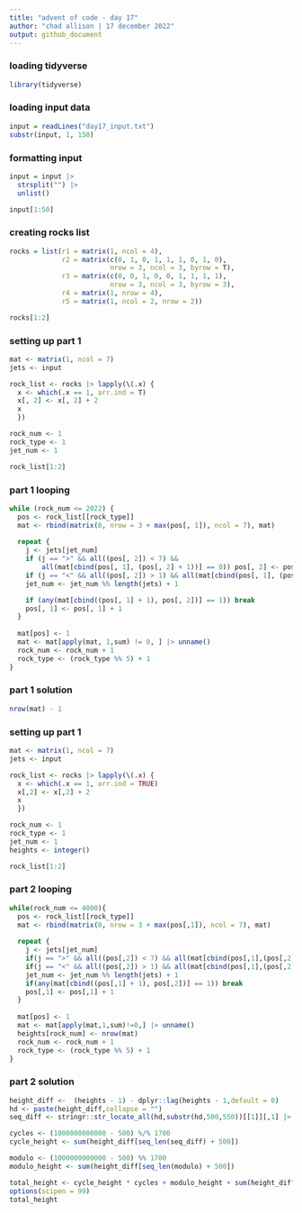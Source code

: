 ```yaml
---
title: "advent of code - day 17"
author: "chad allison | 17 december 2022"
output: github_document
---
```


### loading tidyverse

```r
library(tidyverse)
```

### loading input data

```r
input = readLines("day17_input.txt")
substr(input, 1, 150)
```

### formatting input

```r
input = input |>
  strsplit("") |>
  unlist()

input[1:50]
```

### creating rocks list

```r
rocks = list(r1 = matrix(1, ncol = 4),
             r2 = matrix(c(0, 1, 0, 1, 1, 1, 0, 1, 0),
                         nrow = 3, ncol = 3, byrow = T),
             r3 = matrix(c(0, 0, 1, 0, 0, 1, 1, 1, 1),
                         nrow = 3, ncol = 3, byrow = 3),
             r4 = matrix(1, nrow = 4),
             r5 = matrix(1, ncol = 2, nrow = 2))

rocks[1:2]
```

### setting up part 1

```r
mat <- matrix(1, ncol = 7)
jets <- input

rock_list <- rocks |> lapply(\(.x) {
  x <- which(.x == 1, arr.ind = T)
  x[, 2] <- x[, 2] + 2
  x
  })

rock_num <- 1
rock_type <- 1
jet_num <- 1

rock_list[1:2]
```

### part 1 looping

```r
while (rock_num <= 2022) {
  pos <- rock_list[[rock_type]]
  mat <- rbind(matrix(0, nrow = 3 + max(pos[, 1]), ncol = 7), mat)  
  
  repeat {
    j <- jets[jet_num]
    if (j == ">" && all((pos[, 2]) < 7) &&
        all(mat[cbind(pos[, 1], (pos[, 2] + 1))] == 0)) pos[, 2] <- pos[, 2] + 1
    if (j == "<" && all((pos[, 2]) > 1) && all(mat[cbind(pos[, 1], (pos[, 2] - 1))] == 0)) pos[, 2] <- pos[, 2] - 1
    jet_num <- jet_num %% length(jets) + 1

    if (any(mat[cbind((pos[, 1] + 1), pos[, 2])] == 1)) break
    pos[, 1] <- pos[, 1] + 1
  }
  
  mat[pos] <- 1
  mat <- mat[apply(mat, 1,sum) != 0, ] |> unname()
  rock_num <- rock_num + 1
  rock_type <- (rock_type %% 5) + 1
}
```

### part 1 solution

```r
nrow(mat) - 1
```

### setting up part 1

```r
mat <- matrix(1, ncol = 7)
jets <- input

rock_list <- rocks |> lapply(\(.x) {
  x <- which(.x == 1, arr.ind = TRUE)
  x[,2] <- x[,2] + 2
  x
  })

rock_num <- 1
rock_type <- 1
jet_num <- 1
heights <- integer()

rock_list[1:2]
```

### part 2 looping

```r
while(rock_num <= 4000){
  pos <- rock_list[[rock_type]]
  mat <- rbind(matrix(0, nrow = 3 + max(pos[,1]), ncol = 7), mat)  
  
  repeat {
    j <- jets[jet_num]
    if(j == ">" && all((pos[,2]) < 7) && all(mat[cbind(pos[,1],(pos[,2] + 1))]==0)) pos[,2] <- pos[,2] + 1
    if(j == "<" && all((pos[,2]) > 1) && all(mat[cbind(pos[,1],(pos[,2] - 1))]==0)) pos[,2] <- pos[,2] - 1
    jet_num <- jet_num %% length(jets) + 1
    if(any(mat[cbind((pos[,1] + 1), pos[,2])] == 1)) break
    pos[,1] <- pos[,1] + 1
  }
  
  mat[pos] <- 1
  mat <- mat[apply(mat,1,sum)!=0,] |> unname()
  heights[rock_num] <- nrow(mat)
  rock_num <- rock_num + 1
  rock_type <- (rock_type %% 5) + 1
}
```

### part 2 solution

```r
height_diff <-  (heights - 1) - dplyr::lag(heights - 1,default = 0)
hd <- paste(height_diff,collapse = "")
seq_diff <- stringr::str_locate_all(hd,substr(hd,500,550))[[1]][,1] |> diff() |> unique()

cycles <- (1000000000000 - 500) %/% 1700
cycle_height <- sum(height_diff[seq_len(seq_diff) + 500])

modulo <- (1000000000000 - 500) %% 1700
modulo_height <- sum(height_diff[seq_len(modulo) + 500])

total_height <- cycle_height * cycles + modulo_height + sum(height_diff[1:500])
options(scipen = 99)
total_height
```






















